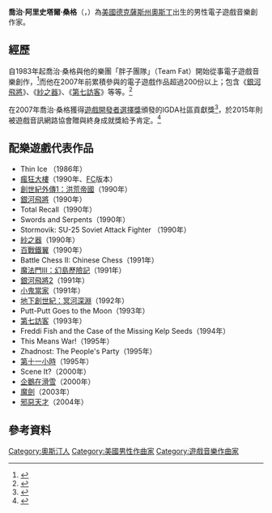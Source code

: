 {{noteTA
|G1=Games
|1=zh-cn:奥斯汀; zh-hk:奧斯丁; zh-mo:奧斯丁; zh-sg:奥斯汀; zh-tw:奧斯丁
|2=zh-cn:小鬼当家; zh-hk:寶貝智多星; zh-mo:寶貝智多星; zh-sg:小鬼当家; zh-tw:小鬼當家
}}
{{Infobox musical artist
| name                = 喬治·桑格
| image               = George A. Sanger at Blockparty 2008.jpg
| image_size          = 220px
| alt                 = 一位捲髮、戴著眼鏡的美國男士
| caption             = 攝於2008年的喬治·桑格
| background          = 幕後
| birth_name          = 喬治·阿里史塔爾·桑格（George Alistair Sanger）
| alias               = 胖子（The Fat Man）
| native_name         = George Sanger
| native_name_lang    = en
| nationality         = {{USA}}
| birth_date          = {{Birth date and age|year=1957|month=12|day=14}}
| birth_place         = [[奧斯丁|奧斯丁]]
| death_date          = 
| death_place         = 
| genre               = [[遊戲音樂|遊戲音樂]]
| occupation          = 作曲家
| years_active        = 1983年─至今
| label               = Haight-Masonic Laboratories
| associated_acts     = 胖子團隊（Team Fat）
| website             = [http://www.fatman.com Fatman]
}}

'''喬治·阿里史塔爾·桑格'''（{{lang-en|George Alistair Sanger}}，{{bd|1957年|12月14日|||George Sanger}}）為[[美國|美國]][[德克薩斯州|德克薩斯州]][[奧斯丁|奧斯丁]]出生的男性電子遊戲音樂創作家。

== 經歷 ==
自1983年起喬治·桑格與他的樂團「胖子團隊」（Team Fat）開始從事電子遊戲音樂創作，<ref>{{cite web |url=http://www.gignews.com/goddess_fatman.htm |archive-url=https://web.archive.org/web/20051231200654/http://www.gignews.com/goddess_fatman.htm |title=A CHAT WITH GEORGE "THE FAT MAN" SANGER |work=Giga News |author=Melanie Cambron |language=en |date=2002年1月 |archivedate=2005年12月31日 |accessdate=2016年7月30日 |dead-url=no }}</ref>而他在2007年前累積參與的電子遊戲作品超過200份以上；包含《[[銀河飛將|銀河飛將]]》、《[[紗之器|紗之器]]》、《[[第七訪客|第七訪客]]》等等。<ref>{{cite web |url=http://www.escapistmagazine.com/articles/view/video-games/issues/issue_80/457-Fat-Music |title=THE BEAT GOES ON Fat Music |work=The Escapist |author=Allen Varney |language=en |date=2007年1月16日 |accessdate=2016年7月30日 |archive-date=2020年2月2日 |archive-url=https://web.archive.org/web/20200202065146/http://www.escapistmagazine.com/articles/view/video-games/issues/issue_80/457-Fat-Music |dead-url=no }}</ref>

在2007年喬治·桑格獲得[[遊戲開發者選擇獎|遊戲開發者選擇獎]]頒發的IGDA社區貢獻獎<ref>{{cite web |url=http://www.gamasutra.com/php-bin/news_index.php?story=12732 |title=2007 Game Developers Choice Awards To Honor Miyamoto, Pajitnov |work=[[Gamasutra|Gamasutra]] |author=Simon Carless |language=en |date=2007年2月12日 |accessdate=2016年7月30日 |archive-date=2007年3月7日 |archive-url=https://web.archive.org/web/20070307054731/http://www.gamasutra.com/php-bin/news_index.php?story=12732 |dead-url=no }}</ref>，於2015年則被遊戲音訊網路協會贈與終身成就獎給予肯定。<ref>{{cite web |url=http://www.audiogang.org/gang-awards-winners-2/ |title=13th Annual GANG Awards Winners |work=遊戲音訊網路協會 |author=Richard Savery |language=en |date=2015年3月10日 |accessdate=2016年7月30日 |archive-date=2020年2月2日 |archive-url=https://web.archive.org/web/20200202065120/https://www.audiogang.org/gang-awards-winners-2/ |dead-url=no }}</ref>

== 配樂遊戲代表作品 ==
*Thin Ice （1986年）
*[[瘋狂大樓|瘋狂大樓]]（1990年、[[红白机|FC]]版本）
*[[創世紀外傳1：洪荒帝國|創世紀外傳1：洪荒帝國]]（1990年）
*[[銀河飛將|銀河飛將]]（1990年）
*Total Recall（1990年）
*Swords and Serpents（1990年）
*Stormovik: SU-25 Soviet Attack Fighter （1990年）
*[[紗之器|紗之器]]（1990年）
*[[百戰鐵翼|百戰鐵翼]]（1990年）
*Battle Chess II: Chinese Chess（1991年）
*[[魔法門III：幻島歷險記|魔法門III：幻島歷險記]]（1991年）
*[[銀河飛將2|銀河飛將2]]（1991年）
*[[小鬼當家_(遊戲)|小鬼當家]]（1991年）
*[[地下創世紀：冥河深淵|地下創世紀：冥河深淵]]（1992年）
*Putt-Putt Goes to the Moon（1993年）
*[[第七訪客|第七訪客]]（1993年）
*Freddi Fish and the Case of the Missing Kelp Seeds（1994年）
*This Means War!（1995年）
*Zhadnost: The People's Party（1995年）
*[[第十一小時|第十一小時]]（1995年）
*Scene It?（2000年）
*[[企鵝在滑雪|企鵝在滑雪]]（2000年）
*[[魔劍|魔劍]]（2003年）
*[[邪惡天才|邪惡天才]]（2004年）

== 參考資料 ==
{{reflist}}
{{盧卡斯藝術冒險遊戲}}
{{Authority control}}

{{DEFAULTSORT:George Sanger}}
[[Category:奧斯汀人|Category:奧斯汀人]]
[[Category:美國男性作曲家|Category:美國男性作曲家]]
[[Category:遊戲音樂作曲家|Category:遊戲音樂作曲家]]
